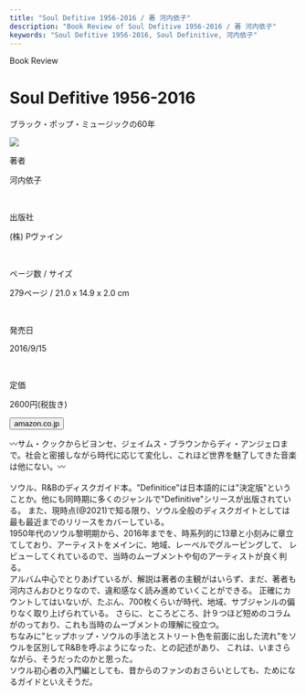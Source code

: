 ```yaml
---
title: "Soul Defitive 1956-2016 / 著 河内依子"
description: "Book Review of Soul Defitive 1956-2016 / 著 河内依子"
keywords: "Soul Defitive 1956-2016, Soul Definitive, 河内依子"
---
```




<Row>
  <Column colMd={"12"} colLg={"12"} noGutterMdLeft="">
    <p className="largeP">Book Review</p>
    <h1 className="h1-no-bottom-margin">Soul Defitive 1956-2016</h1>
    <p className="largeP">
      ブラック・ポップ・ミュージックの60年
    </p>
  </Column>
</Row>

<Row>
  <Column colMd={"3"} colLg={"4"} noGutterMdLeft="">

  <img src="../../images/books/souldefinitive.jpg" />

  </Column>
  <Column colMd={"4"} colLg={"8"} noGutterMdLeft="">
    <div>
      <p>著者</p>
      <p className="largeP">
        河内依子
      </p>
      <br/>
      <p>出版社</p>
      <p className="largeP">
        (株) Pヴァイン
      </p>
      <br/>
      <p>ページ数 / サイズ</p>
      <p className="largeP">
        279ページ / 21.0 x 14.9 x 2.0 cm 
      </p>
      <br/>
      <p>発売日</p>
      <p className="largeP">
        2016/9/15
      </p>
      <br/>
      <p>定価</p>
      <p className="largeP">
        2600円(税抜き)
      </p>
      <div>
        <Button href="https://amzn.to/3Dhz0UL" kind="primary" size="small" renderIcon={ArrowUpRight24}>
          amazon.co.jp
        </Button>
      </div>
    </div>
  </Column>
</Row>

<Row>
  <Column colMd={"8"} colLg={"8"} noGutterMdLeft="">
    <p>
      〰サム・クックからビヨンセ、ジェイムス・ブラウンからディ・アンジェロまで。社会と密接しながら時代に応じて変化し、これほど世界を魅了してきた音楽は他にない。〰
      <br />
      <br />
      ソウル、R&Bのディスクガイド本。"Definitice"は日本語的には"決定版"ということか。他にも同時期に多くのジャンルで"Definitive"シリースが出版されている。
      また、現時点(@2021)で知る限り、ソウル全般のディスクガイトとしては最も最近までのリリースをカバーしている。
      <br />
      1950年代のソウル黎明期から、2016年までを、時系列的に13章と小刻みに章立てしており、アーティストをメインに、地域、レーベルでグルーピングして、
      レビューしてくれているので、当時のムーブメントや旬のアーティストが良く判る。
      <br />
      アルバム中心でとりあげているが、解説は著者の主観がはいらず、まだ、著者も河内さんおひとりなので、違和感なく読み進めていくことができる。
      正確にカウントしてはいないが、たぶん、700枚くらいが時代、地域、サブジャンルの偏りなく取り上げられている。
      さらに、ところどころ、計９つほど短めのコラムがのっており、これも当時のムーブメントの理解に役立つ。
      <br />
      ちなみに"ヒップホップ・ソウルの手法とストリート色を前面に出した流れ”をソウルを区別してR&Bを呼ぶようになった、との記述があり、
      これは、いまさらながら、そうだったのかと思った。
      <br />
      ソウル初心者の入門編としても、昔からのファンのおさらいとしても、ためになるガイドといえそうだ。
      </p>
  </Column>
</Row>
